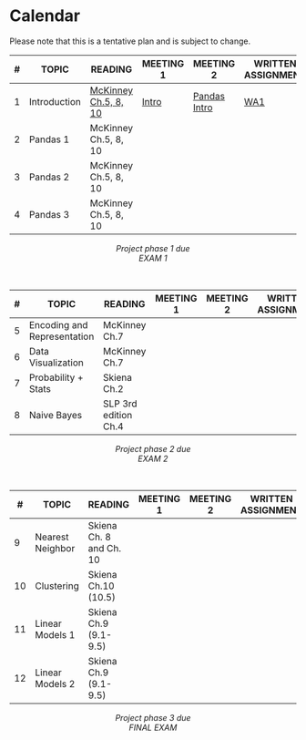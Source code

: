 # Calendar {.unnumbered}

::: {.callout-caution}
Please note that this is a tentative plan and is subject to change.
:::

| # | TOPIC | READING | MEETING 1 | MEETING 2 | WRITTEN  ASSIGNMENT | PROGRAMMING ASSIGNMENT |
|---|----|---|---|---|---|---|
| 1 | Introduction | [McKinney Ch.5, 8, 10](https://wesmckinney.com/book/pandas-basics) |  [Intro](intro.qmd)  | [Pandas Intro](pandas/pandas1.ipynb) | [WA1](https://docs.google.com/document/d/1-V69jP6oYPr6TiiSsxq93TnL8xLxElhHIrCkQyicbzc/edit?usp=sharing) | **[PA 1](https://colab.research.google.com/drive/1coRRvXOuoEn1NzTLjvz9TXwAGkG1gsMJ?usp=sharing)** |
| 2 | Pandas 1 | McKinney Ch.5, 8, 10 |  |  | | |
| 3 | Pandas 2 |McKinney Ch.5, 8, 10    |  |  | | |
| 4 | Pandas 3 | McKinney Ch.5, 8, 10 |  |  | | | 

<center>
_Project phase 1 due_ \
_EXAM 1_
</center>

<br/>

| # | TOPIC | READING | MEETING 1 | MEETING 2 | WRITTEN  ASSIGNMENT | PROGRAMMING ASSIGNMENT |
|---|----|---|---|---|---|---|
| 5 | Encoding and Representation | McKinney Ch.7 |  |  | | |
| 6 | Data Visualization | McKinney Ch.7 |  |  | | |
| 7 | Probability + Stats | Skiena Ch.2 |  |  | | |
| 8 | Naive Bayes | SLP 3rd edition Ch.4 |  |  | | |

<center>
_Project phase 2 due_ \
_EXAM 2_
</center>

<br/>

| # | TOPIC | READING | MEETING 1 | MEETING 2 | WRITTEN  ASSIGNMENT | PROGRAMMING ASSIGNMENT |
|---|----|---|---|---|---|---|
| 9 | Nearest Neighbor | Skiena Ch. 8 and Ch. 10 |  |  | | |
| 10 | Clustering | Skiena Ch.10 (10.5) |  |  | | |
| 11 | Linear Models 1 | Skiena Ch.9 (9.1-9.5) |  |  | | |
| 12 | Linear Models 2 | Skiena Ch.9 (9.1-9.5)|  |  | | |

<center>
_Project phase 3 due_ \
_FINAL EXAM_
</center>